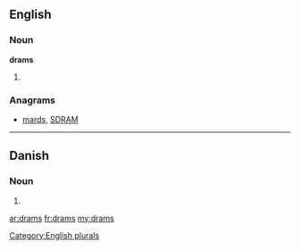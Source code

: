 ==English==

===Noun===
'''drams'''

# {{plural of|[[dram]]}}

===Anagrams===
* [[mards#English|mards]], [[SDRAM#English|SDRAM]]

[[Category:English plurals]]

----

==Danish==

===Noun===
{{infl|da|noun form|g=c}}

# {{form of|genitive singular indefinite|dram|lang=da}}

[[ar:drams]]
[[fr:drams]]
[[my:drams]]